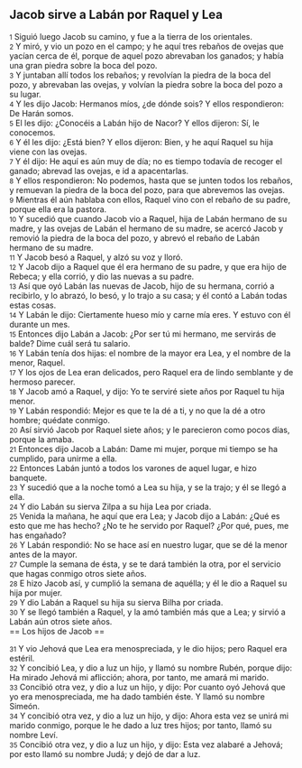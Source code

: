 == Jacob sirve a Labán por Raquel y Lea ==

{{anchor|1}} <small>1</small> Siguió luego Jacob su camino, y fue a la tierra de los orientales.<br>
{{anchor|2}} <small>2</small> Y miró, y vio un pozo en el campo; y he aquí tres rebaños de ovejas que yacían cerca de él, porque de aquel pozo abrevaban los ganados; y había una gran piedra sobre la boca del pozo.<br>
{{anchor|3}} <small>3</small> Y juntaban allí todos los rebaños; y revolvían la piedra de la boca del pozo, y abrevaban las ovejas, y volvían la piedra sobre la boca del pozo a su lugar.<br>
{{anchor|4}} <small>4</small> Y les dijo Jacob: Hermanos míos, ¿de dónde sois? Y ellos respondieron: De Harán somos.<br>
{{anchor|5}} <small>5</small> El les dijo: ¿Conocéis a Labán hijo de Nacor? Y ellos dijeron: Sí, le conocemos.<br>
{{anchor|6}} <small>6</small> Y él les dijo: ¿Está bien? Y ellos dijeron: Bien, y he aquí Raquel su hija viene con las ovejas.<br>
{{anchor|7}} <small>7</small> Y él dijo: He aquí es aún muy de día; no es tiempo todavía de recoger el ganado; abrevad las ovejas, e id a apacentarlas.<br>
{{anchor|8}} <small>8</small> Y ellos respondieron: No podemos, hasta que se junten todos los rebaños, y remuevan la piedra de la boca del pozo, para que abrevemos las ovejas.<br>
{{anchor|9}} <small>9</small> Mientras él aún hablaba con ellos, Raquel vino con el rebaño de su padre, porque ella era la pastora.<br>
{{anchor|10}} <small>10</small> Y sucedió que cuando Jacob vio a Raquel, hija de Labán hermano de su madre, y las ovejas de Labán el hermano de su madre, se acercó Jacob y removió la piedra de la boca del pozo, y abrevó el rebaño de Labán hermano de su madre.<br>
{{anchor|11}} <small>11</small> Y Jacob besó a Raquel, y alzó su voz y lloró.<br>
{{anchor|12}} <small>12</small> Y Jacob dijo a Raquel que él era hermano de su padre, y que era hijo de Rebeca; y ella corrió, y dio las nuevas a su padre.<br>
{{anchor|13}} <small>13</small> Así que oyó Labán las nuevas de Jacob, hijo de su hermana, corrió a recibirlo, y lo abrazó, lo besó, y lo trajo a su casa; y él contó a Labán todas estas cosas.<br>
{{anchor|14}} <small>14</small> Y Labán le dijo: Ciertamente hueso mío y carne mía eres. Y estuvo con él durante un mes.<br>
{{anchor|15}} <small>15</small> Entonces dijo Labán a Jacob: ¿Por ser tú mi hermano, me servirás de balde? Dime cuál será tu salario.<br>
{{anchor|16}} <small>16</small> Y Labán tenía dos hijas: el nombre de la mayor era Lea, y el nombre de la menor, Raquel.<br>
{{anchor|17}} <small>17</small> Y los ojos de Lea eran delicados, pero Raquel era de lindo semblante y de hermoso parecer.<br>
{{anchor|18}} <small>18</small> Y Jacob amó a Raquel, y dijo: Yo te serviré siete años por Raquel tu hija menor.<br>
{{anchor|19}} <small>19</small> Y Labán respondió: Mejor es que te la dé a ti, y no que la dé a otro hombre; quédate conmigo.<br>
{{anchor|20}} <small>20</small> Así sirvió Jacob por Raquel siete años; y le parecieron como pocos días, porque la amaba.<br>
{{anchor|21}} <small>21</small> Entonces dijo Jacob a Labán: Dame mi mujer, porque mi tiempo se ha cumplido, para unirme a ella.<br>
{{anchor|22}} <small>22</small> Entonces Labán juntó a todos los varones de aquel lugar, e hizo banquete.<br>
{{anchor|23}} <small>23</small> Y sucedió que a la noche tomó a Lea su hija, y se la trajo; y él se llegó a ella.<br>
{{anchor|24}} <small>24</small> Y dio Labán su sierva Zilpa a su hija Lea por criada.<br>
{{anchor|25}} <small>25</small> Venida la mañana, he aquí que era Lea; y Jacob dijo a Labán: ¿Qué es esto que me has hecho? ¿No te he servido por Raquel? ¿Por qué, pues, me has engañado?<br>
{{anchor|26}} <small>26</small> Y Labán respondió: No se hace así en nuestro lugar, que se dé la menor antes de la mayor.<br>
{{anchor|27}} <small>27</small> Cumple la semana de ésta, y se te dará también la otra, por el servicio que hagas conmigo otros siete años.<br>
{{anchor|28}} <small>28</small> E hizo Jacob así, y cumplió la semana de aquélla; y él le dio a Raquel su hija por mujer.<br>
{{anchor|29}} <small>29</small> Y dio Labán a Raquel su hija su sierva Bilha por criada.<br>
{{anchor|30}} <small>30</small> Y se llegó también a Raquel, y la amó también más que a Lea; y sirvió a Labán aún otros siete años.<br>
== Los hijos de Jacob ==

{{anchor|31}} <small>31</small> Y vio Jehová que Lea era menospreciada, y le dio hijos; pero Raquel era estéril.<br>
{{anchor|32}} <small>32</small> Y concibió Lea, y dio a luz un hijo, y llamó su nombre Rubén, porque dijo: Ha mirado Jehová mi aflicción; ahora, por tanto, me amará mi marido.<br>
{{anchor|33}} <small>33</small> Concibió otra vez, y dio a luz un hijo, y dijo: Por cuanto oyó Jehová que yo era menospreciada, me ha dado también éste. Y llamó su nombre Simeón.<br>
{{anchor|34}} <small>34</small> Y concibió otra vez, y dio a luz un hijo, y dijo: Ahora esta vez se unirá mi marido conmigo, porque le he dado a luz tres hijos; por tanto, llamó su nombre Leví.<br>
{{anchor|35}} <small>35</small> Concibió otra vez, y dio a luz un hijo, y dijo: Esta vez alabaré a Jehová; por esto llamó su nombre Judá; y dejó de dar a luz.<br>
